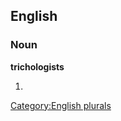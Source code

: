 
==English==

===Noun===
'''trichologists'''

# {{plural of|[[trichologist]]}}

[[Category:English plurals]]